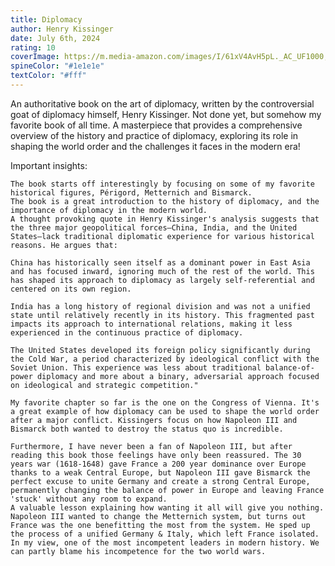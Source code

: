```yaml
---
title: Diplomacy
author: Henry Kissinger
date: July 6th, 2024
rating: 10
coverImage: https://m.media-amazon.com/images/I/61xV4AvH5pL._AC_UF1000,1000_QL80_.jpg 
spineColor: "#1e1e1e"
textColor: "#fff"
---
```


An authoritative book on the art of diplomacy, written by the controversial goat of diplomacy himself, Henry Kissinger. Not done yet, but somehow my favorite book of all time. A masterpiece that provides a comprehensive overview of the history and practice of diplomacy, exploring its role in shaping the world order and the challenges it faces in the modern era!

Important insights:

    The book starts off interestingly by focusing on some of my favorite historical figures, Périgord, Metternich and Bismarck.
    The book is a great introduction to the history of diplomacy, and the importance of diplomacy in the modern world.
    A thought provoking quote in Henry Kissinger's analysis suggests that the three major geopolitical forces—China, India, and the United States—lack traditional diplomatic experience for various historical reasons. He argues that:

    China has historically seen itself as a dominant power in East Asia and has focused inward, ignoring much of the rest of the world. This has shaped its approach to diplomacy as largely self-referential and centered on its own region.

    India has a long history of regional division and was not a unified state until relatively recently in its history. This fragmented past impacts its approach to international relations, making it less experienced in the continuous practice of diplomacy.

    The United States developed its foreign policy significantly during the Cold War, a period characterized by ideological conflict with the Soviet Union. This experience was less about traditional balance-of-power diplomacy and more about a binary, adversarial approach focused on ideological and strategic competition."

    My favorite chapter so far is the one on the Congress of Vienna. It's a great example of how diplomacy can be used to shape the world order after a major conflict. Kissingers focus on how Napoleon III and Bismarck both wanted to destroy the status quo is incredible. 

    Furthermore, I have never been a fan of Napoleon III, but after reading this book those feelings have only been reassured. The 30 years war (1618-1648) gave France a 200 year dominance over Europe thanks to a weak Central Europe, but Napoleon III gave Bismarck the perfect excuse to unite Germany and create a strong Central Europe, permanently changing the balance of power in Europe and leaving France 'stuck' without any room to expand. 
    A valuable lesson explaining how wanting it all will give you nothing. Napoleon III wanted to change the Metternich system, but turns out France was the one benefitting the most from the system. He sped up the process of a unified Germany & Italy, which left France isolated. In my view, one of the most incompetent leaders in modern history. We can partly blame his incompetence for the two world wars. 